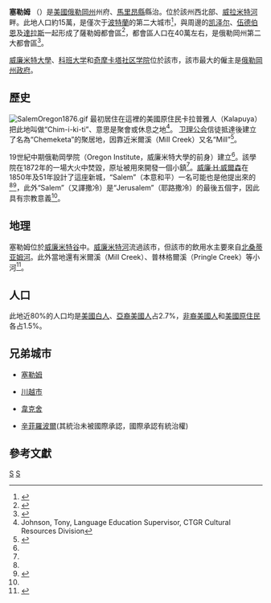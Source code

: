 {{noteTA
|1=zh-cn:塞勒姆; zh-tw:撒冷; zh-hk:塞勒姆;
|G1=USState
}}
{{infobox settlement 
|name = 塞勒姆
|native_name = Salem
|official_name = City of Salem
|settlement_type = [[首府|首府]]
|nickname = “The Cherry City”（櫻桃城）
|image_skyline = File:Oregon State Capitol building 2.jpg
|imagesize = 250px
|image_caption = [[奧勒岡州議會大廈|奧勒岡州議會大廈]]
|image_map = Marion_County_Oregon_Incorporated_and_Unincorporated_areas_Salem_Highlighted.svg
|mapsize = 250px
|map_caption = 塞勒姆在[[奧勒岡州|奧勒岡州]]的位置
|pushpin_map              = USA
|pushpin_map_caption      = 塞勒姆在[[美國|美國]]的位置
|pushpin_relief           = yes
|subdivision_type         = 國家
|subdivision_name         = {{USA}}
|subdivision_type1        = [[美國行政區劃|州]]
|subdivision_name1        = {{flag|Oregon}}
|subdivision_type2        = [[俄勒岡州行政區劃|縣]]
|subdivision_name2        = [[馬里昂縣_(俄勒岡州)|馬里昂縣]]
|government_type          = [[議會-經理制政府|議會-經理制政府]]
|leader_title             = 市長
|leader_name              = Chuck Bennett ([[Democratic_Party_(United_States)|D]])
|established_title        = 建立
|established_date         = 1842年
|total_type               = 城市
|area_total_sq_mi         = 48.45
|area_magnitude           = 34.4
|area_footnotes           =
|area_total_km2           = 125.48
|area_land_sq_mi          = 47.90
|area_land_km2            = 124.06
|area_water_sq_mi         = 0.55
|area_water_km2           = 1.42
|population_as_of         = [[2010年美國人口普查|2010年]]
|population_est           = 167419
|pop_est_as_of            = 2016年<ref name="2016 Population Estimate">{{cite web|title=2016 Census Population estimates for every U.S. City, county, state database|url=http://www.cleveland.com/datacentral/index.ssf/2017/05/2016_census_population_estimat.html?appSession=10756650788907569287589564418254818229197894374462155195261858953270216031180307569357927455468237049021834712225507361023293336|publisher=[[Cleveland.com|Cleveland.com]]|access-date=2017-11-16|archive-date=2018-09-22|archive-url=https://web.archive.org/web/20180922115959/https://www.cleveland.com/datacentral/index.ssf/2017/05/2016_census_population_estimat.html?appSession=10756650788907569287589564418254818229197894374462155195261858953270216031180307569357927455468237049021834712225507361023293336|dead-url=no}}</ref>
|population_footnotes     =
|population_total         = 154637
|population_density_km2   = 1246.5
|population_density_sq_mi = 3228.3
|population_rank          = US: [[按人口排列的美國城市列表|152名]]
|population_urban         = 236,632
|population_metro         = 400,408 ([[按人口排列的美國都會區列表|130名]])
|population_demonym       = Salemite<ref>{{cite web|last=Maxwell |first=Michelle |title=Salemite realizes dream of publishing book |url=http://community.statesmanjournal.com/blogs/books/2008/07/28/salemite-realizes-dream-of-publishing-book/ |work=StatesmanJournal.com |accessdate=October 2, 2013 |date=July 28, 2008 |deadurl=yes |archiveurl=https://archive.is/20131002201526/http://community.statesmanjournal.com/blogs/books/2008/07/28/salemite-realizes-dream-of-publishing-book/ |archivedate=October 2, 2013 |df= }}</ref><ref>{{cite web|last=Hagan |first=Chris |title=A pair of CC tools for Tuesday |url=http://community.statesmanjournal.com/blogs/watch/2011/07/26/a-pair-of-cc-tools-for-tuesday/ |work=StatesmanJournal.com |accessdate=October 2, 2013 |date=July 26, 2011 |quote=Are you a Mid-Valley resident or a Salemite first? |deadurl=yes |archiveurl=https://archive.is/20131002201353/http://community.statesmanjournal.com/blogs/watch/2011/07/26/a-pair-of-cc-tools-for-tuesday/ |archivedate=October 2, 2013 |df= }}</ref>
|timezone                 = [[Pacific_Time_Zone|PST]]
|utc_offset               = −8
|timezone_DST             = PDT
|utc_offset_DST           = −7
|coordinates              = {{coord|44|55|51|N|123|1|44|W|type:city(154510)_region:US-OR_source:gnis-1167861_elevation:47|display=inline,title}}
|elevation_m              = 46.7
|elevation_ft             = 154
|postal_code_type         = [[美國郵區編號|郵區編號]]
|postal_code              = 97301, 97302, 97303, 97304, 97305, 97306, 97308, 97309, 97310, 97311, 97312, 97313 & 97314
|area_code                = +1 507、+1 903
|blank_name               = [[聯邦資料處理標準|FIPS]]號碼
|blank_info               = 41-64900
|blank1_name              = [[聯邦資料處理標準|GNIS]] ID
|blank1_info              = 1167861<ref name="GR3">{{cite web|url=http://geonames.usgs.gov|accessdate=January 31, 2008|title=US Board on Geographic Names|publisher=[[United_States_Geological_Survey|United States Geological Survey]]|date=October 25, 2007|archive-date=2012-02-26|archive-url=https://www.webcitation.org/65jET5cdV?url=http://geonames.usgs.gov/|dead-url=no}}</ref>
|website                  = [http://www.cityofsalem.net www.cityofsalem.net]
|footnotes                = 
}}
{{各地中文名
 | 名詞 = 塞勒姆<!-- 相關名詞，填一個即可，將隨條目語言變種進行字詞轉換 -->
 | 圖像 = <!-- 圖檔名稱（省略File:字頭） -->
 | 說明 = <!-- 圖檔說明，將隨條目語言變種進行字詞轉換 -->
 | 大陸 = 塞勒姆
 | 臺灣 = 撒冷<!-- 若不填寫香港一項，則標籤顯示為港臺 -->
 | 香港 = 塞勒姆<!-- 若不填寫澳門一項，則標籤顯示為港澳 -->
 | 澳門 = 
 | 新加坡= <!-- 若不填寫大馬一項，則標籤顯示為新馬 -->
 | 大馬 = 
 | 何地 = 美国<!-- 其他地區 -->
 | 其他 = <!-- 其他用語，將隨條目語言變種進行字詞轉換 -->
 | 何地2 = 旧译<!-- 其他地區2 -->
 | 其他2 = <!-- 其他用語2，將隨條目語言變種進行字詞轉換 -->
 | navbar= <!-- 填任意字符以顯示navbar -->
}}
'''塞勒姆''' （{{lang-en|Salem}}）是[[美國|美國]][[俄勒岡州|俄勒岡州]]州府、[[馬里昂縣_(俄勒岡州)|馬里昂縣]]縣治。位於該州西北部、[[威拉米特河|威拉米特河]]畔。此地人口約15萬，是僅次于[[波特蘭_(俄勒岡州)|波特蘭]]的第二大城市<ref>{{Cite web|url=https://check-distance.com/route/salem-or/portland-or|title=Distance from Salem, OR to Portland, OR|last=|first=|date=|website=check-distance.com|language=en|archive-url=https://web.archive.org/web/20190214061629/https://check-distance.com/route/salem-or/portland-or|archive-date=2019-02-14|dead-url=no|access-date=2019-02-13}}</ref>，與周邊的[[凱澤爾_(俄勒岡州)|凯泽尔]]、[[伍德伯恩_(俄勒岡州)|伍德伯恩]]及[[達拉斯_(俄勒岡州)|達拉斯]]一起形成了薩勒姆都會區<ref>{{cite web|url=https://www.census.gov/popest/data/metro/totals/2013/index.html |title=Metropolitan and Micropolitan Statistical Areas |publisher=[[United_States_Census_Bureau|U.S. Census Bureau]] |date=June 15, 2014 |deadurl=yes |archiveurl=https://web.archive.org/web/20140627114840/http://www.census.gov/popest/data/metro/totals/2013/index.html |archivedate=June 27, 2014 |df= }}</ref>，都會區人口在40萬左右，是俄勒岡州第二大都會區<ref>{{cite web|url=http://www.pdx.edu/prc/sites/www.pdx.edu.prc/files/2013CertifiedPopEst_web_StateCounties.pdf|format=PDF|title=2013 Oregon Population Report|publisher=[[Portland_State_University|Portland State University]], Population Research Center|date=June 15, 2014|accessdate=June 15, 2014|archive-date=2019-04-12|archive-url=https://web.archive.org/web/20190412021306/https://www.pdx.edu/prc/sites/www.pdx.edu.prc/files/2013CertifiedPopEst_web_StateCounties.pdf|dead-url=no}}</ref>。

[[威廉米特大學|威廉米特大學]]、[[科班大学|科班大学]]和[[奇摩卡塔社区学院|奇摩卡塔社区学院]]位於該市，該市最大的僱主是[[俄勒岡州政府|俄勒岡州政府]]。

==歷史==

[[File:SalemOregon1876.gif|thumb]]
最初居住在這裡的美國原住民卡拉普雅人（Kalapuya）把此地叫做“Chim-i-ki-ti”、意思是聚會或休息之地<ref>Johnson, Tony, Language Education Supervisor, CTGR Cultural Resources Division</ref>。 [[卫理公会|卫理公会]]信徒抵達後建立了名為“Chemeketa”的聚居地，因靠近米爾溪（Mill Creek）又名“Mill”<ref name=OGN>{{cite book
|last=McArthur
|first=Lewis A.
|authorlink=Lewis A. McArthur
|author2=[[Lewis_L._McArthur|Lewis L. McArthur]] 
|title=[[Oregon_Geographic_Names|Oregon Geographic Names]]
|origyear=1928
|edition=Seventh
|year=2003
|publisher=[[Oregon_Historical_Society|Oregon Historical Society]] Press
|location=[[Portland,_Oregon|Portland]], Oregon
|isbn=0-87595-277-1
|pages=}}</ref>。

19世紀中期俄勒岡學院（Oregon Institute，威廉米特大學的前身）建立<ref name=OGN/>。該學院在1872年的一場大火中焚毀，原址被用來開發一個小鎮<ref name=OGN/>。[[威廉·H·威爾森|威廉·H·威爾森]]在1850年及51年設計了這座新城，“Salem”（本意和平）一名可能也是他提出來的<ref name=OGN/><ref name="SPL">{{cite web | title = How Salem Got its Name | publisher = Salem Public Library, Salem, Oregon | url = http://www.salemhistory.net/brief_history/salem_name.htm | accessdate = March 25, 2018 | archive-url = https://web.archive.org/web/20180409092113/http://www.salemhistory.net/brief_history/salem_name.htm | archive-date = 2018-04-09 | dead-url = yes }}</ref>，此外“Salem”（又譯撒冷）是“Jerusalem”（耶路撒冷）的最後五個字，因此具有宗教意義<ref name="SPL"/>。

==地理==
塞勒姆位於[[威廉米特谷|威廉米特谷]]中。[[威廉米特河|威廉米特河]]流過該市，但該市的飲用水主要來自[[北桑蒂亚姆河|北桑蒂亚姆河]]。此外當地還有米爾溪（Mill Creek）、普林格爾溪（Pringle Creek）等小河<ref name=Creeks>{{cite web |url=http://www.salemhistory.net/natural_history/salems_creeks.htm |title=The Creeks of Salem |publisher=Salem Online History |accessdate=January 31, 2008 |archive-url=https://web.archive.org/web/20071213041930/http://www.salemhistory.net/natural_history/salems_creeks.htm |archive-date=2007-12-13 |dead-url=yes }}</ref>。

{{Weather box|width=auto
|location = 俄勒冈州塞勒姆（1991–2020年正常值，1892年至今极端数据）
|metric first = Y
|single line = Y
|collapsed =
| Jan high F = 48.4
| Feb high F = 52.1
| Mar high F = 56.8
| Apr high F = 61.6
| May high F = 69.0
| Jun high F = 74.6
| Jul high F = 83.5
| Aug high F = 83.6
| Sep high F = 77.5
| Oct high F = 64.8
| Nov high F = 53.6
| Dec high F = 47.4
|year high F = 64.4
| Jan low F = 35.8
| Feb low F = 35.9
| Mar low F = 38.3
| Apr low F = 41.0
| May low F = 46.3
| Jun low F = 50.8
| Jul low F = 55.1
| Aug low F = 54.8
| Sep low F = 50.6
| Oct low F = 43.9
| Nov low F = 39.0
| Dec low F = 35.1
|year low F = 43.9
<!--
“1. Location »”里选本站
“2. Product »”里选“Monthly summarized data”
“3. Options »”第一选项“Year range：”里填1991-2020，再选“Max temp”或者“Min temp”的默认后，再将结果贴入表格
-->
| Jan avg record high F = 58.9
| Feb avg record high F = 62.2
| Mar avg record high F = 69.5
| Apr avg record high F = 77.8
| May avg record high F = 86.7
| Jun avg record high F = 91.6
| Jul avg record high F = 97.6
| Aug avg record high F = 97.7
| Sep avg record high F = 92.2
| Oct avg record high F = 78.2
| Nov avg record high F = 64.1
| Dec avg record high F = 58.7
|year avg record high F =100.9
| Jan avg record low F = 22.9
| Feb avg record low F = 24.2
| Mar avg record low F = 28.2
| Apr avg record low F = 31.1
| May avg record low F = 35.6
| Jun avg record low F = 41.5
| Jul avg record low F = 46.9
| Aug avg record low F = 47.0
| Sep avg record low F = 40.8
| Oct avg record low F = 31.7
| Nov avg record low F = 25.7
| Dec avg record low F = 21.7
|year avg record low F = 18.0
| Jan record high F = 68
| Feb record high F = 72
| Mar record high F = 80
| Apr record high F = 93
| May record high F = 100
| Jun record high F = 117
| Jul record high F = 108
| Aug record high F = 108
| Sep record high F = 104
| Oct record high F = 93
| Nov record high F = 74
| Dec record high F = 72
| Jan record low F = −10
| Feb record low F = −4
| Mar record low F = 12
| Apr record low F = 23
| May record low F = 25
| Jun record low F = 32
| Jul record low F = 35
| Aug record low F = 30
| Sep record low F = 26
| Oct record low F = 19
| Nov record low F = 9
| Dec record low F = −5
|precipitation colour = green
| Jan precipitation inch = 6.08
| Feb precipitation inch = 4.54
| Mar precipitation inch = 4.35
| Apr precipitation inch = 3.12
| May precipitation inch = 2.25
| Jun precipitation inch = 1.25
| Jul precipitation inch = 0.25
| Aug precipitation inch = 0.39
| Sep precipitation inch = 1.46
| Oct precipitation inch = 3.47
| Nov precipitation inch = 5.95
| Dec precipitation inch = 6.97
|year precipitation inch=
|Jan snow inch = 1.3
|Feb snow inch = 2.9
|Mar snow inch = 0
|Apr snow inch = 0
|May snow inch = 0
|Jun snow inch = 0
|Jul snow inch = 0
|Aug snow inch = 0
|Sep snow inch = 0
|Oct snow inch = 0
|Nov snow inch = 0.1
|Dec snow inch = 1.4
|year snow inch =
|unit precipitation days = 0.01 in
|Jan precipitation days = 18.2
|Feb precipitation days = 15.9
|Mar precipitation days = 17.5
|Apr precipitation days = 15.7
|May precipitation days = 11.6
|Jun precipitation days =  8.0
|Jul precipitation days =  2.3
|Aug precipitation days =  3.2
|Sep precipitation days =  6.4
|Oct precipitation days = 12.5
|Nov precipitation days = 17.7
|Dec precipitation days = 18.9
|year precipitation days=
|unit snow days = 0.1 in
|Jan snow days = 0.9
|Feb snow days = 0.8
|Mar snow days = 0
|Apr snow days = 0
|May snow days = 0
|Jun snow days = 0
|Jul snow days = 0
|Aug snow days = 0
|Sep snow days = 0
|Oct snow days = 0
|Nov snow days = 0.1
|Dec snow days = 0.9
|year snow days =
|source 1 = NOAA<ref name="1991-2020 normals">{{cite web |format=csv |url=https://www.ncei.noaa.gov/access/services/data/v1?dataset=normals-monthly-1991-2020&startDate=0001-01-01&endDate=9996-12-31&stations=USW00024232&format=csv |publisher=National Oceanic and Atmospheric Administration |title=Station: SALEM MCNARY FLD, OR US USW00024232 |access-date=2021-07-03 |archive-date=2022-01-31 |dead-url=no |archive-url=https://web.archive.org/web/20220131015750/https://www.ncei.noaa.gov/access/services/data/v1?dataset=normals-monthly-1991-2020&startDate=0001-01-01&endDate=9996-12-31&stations=USW00024232&format=csv }}</ref><ref name = "NWS Portland, OR">{{cite web |url = https://www.weather.gov/wrh/climate?wfo=pqr |title = NowData – NOAA Online Weather Data |publisher = [[National_Oceanic_and_Atmospheric_Administration|National Oceanic and Atmospheric Administration]] |accessdate = 2022-01-31 |dead-url = no |archive-date = 2022-04-17 |archive-url = https://web.archive.org/web/20220417183135/https://www.weather.gov/wrh/climate?wfo=pqr }}</ref>
}}

==人口==
{{US Census population
|1860= 902
|1870= 2139
|1880= 2538
|1890= 3422
|1900= 4258
|1910= 14094
|1920= 17679
|1930= 26266
|1940= 30908
|1950= 43140
|1960= 49142
|1970= 68296
|1980= 89233
|1990= 107786
|2000= 136924
|2010= 154637
|estyear=2017
|estimate=169798
|estref=<ref name="USCensusEst2017">{{cite web|url=https://www.census.gov/programs-surveys/popest/data/tables.2017.html|title=Population and Housing Unit Estimates|accessdate=May 26, 2018|archive-date=2019-05-02|archive-url=https://web.archive.org/web/20190502080026/https://www.census.gov/programs-surveys/popest/data/tables.2017.html|dead-url=no}}</ref>
|footnote=Sources:<ref name="2013 Pop Estimate">{{cite web|title=Population Estimates|url=https://www.census.gov/popest/data/cities/totals/2013/SUB-EST2013-3.html|publisher=[[United_States_Census_Bureau|United States Census Bureau]]|accessdate=June 15, 2014|deadurl=yes|archiveurl=https://web.archive.org/web/20140522161634/http://www.census.gov/popest/data/cities/totals/2013/SUB-EST2013-3.html|archivedate=May 22, 2014|df= }}</ref><ref name="2010 census">{{cite web|title=2010 Census profiles: Oregon cities alphabetically R-S|url=http://www.pdx.edu/sites/www.pdx.edu.prc/files/media_assets/2010_PL94_cities_R-S_updated.pdf|publisher=Portland State University Population Research Center|format=PDF|accessdate=May 19, 2011|archive-url=https://web.archive.org/web/20121022125223/http://www.pdx.edu/sites/www.pdx.edu.prc/files/media_assets/2010_PL94_cities_R-S_updated.pdf|archive-date=2012-10-22|dead-url=yes}}</ref><ref>Moffatt, Riley.  ''Population History of Western U.S. Cities & Towns, 1850–1990''. [[Lanham,_Maryland|Lanham]]: Scarecrow, 1996, 215.</ref>
}}

此地近80%的人口均是[[美國白人|美國白人]]、[[亞裔美國人|亞裔美國人]]占2.7%，[[非裔美國人|非裔美國人]]和[[美國原住民|美國原住民]]各占1.5%。

== 兄弟城市 ==
* {{IND}} [[塞勒姆_(印度)|塞勒姆]]
* {{JPN}} [[川越市|川越市]]
* {{SWE}} [[韋克舍|韋克舍]]
* {{RUS}} [[辛菲羅波爾|辛菲羅波爾]](其統治未被國際承認，國際承認{{UKR}}有統治權)

== 參考文獻 ==
{{Reflist}}

{{美国各州和领地首府}}

{{Authority control}}

[[Category:俄勒岡州城市|S]]
[[Category:美国各州首府|S]]